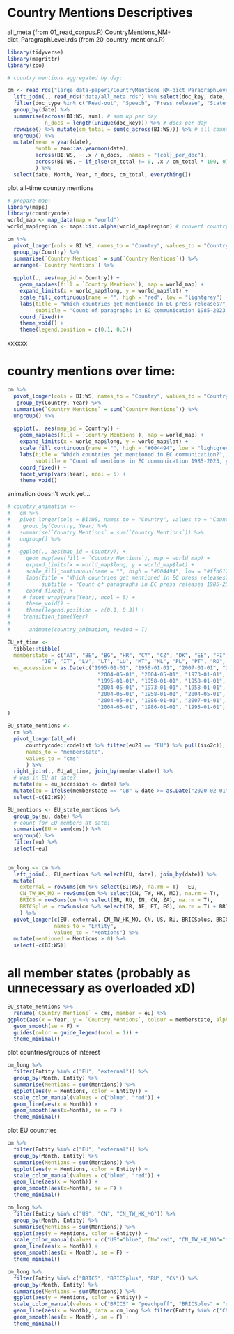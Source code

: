 # Country Mentions Descriptives

all_meta (from 01_read_corpus.R)
CountryMentions_NM-dict_ParagraphLevel.rds (from 20_country_mentions.R)

```r
library(tidyverse)
library(magrittr)
library(zoo)

# country mentions aggregated by day:

cm <- read_rds("large_data-paper1/CountryMentions_NM-dict_ParagraphLevel.rds") %>% 
  left_join(., read_rds("data/all_meta.rds") %>% select(doc_key, date, doc_type), join_by(doc_key)) %>% 
  filter(doc_type %in% c("Read-out", "Speech", "Press release", "Statement")) %>% 
  group_by(date) %>% 
  summarise(across(BI:WS, sum), # sum up per day
            n_docs = length(unique(doc_key))) %>% # docs per day
  rowwise() %>% mutate(cm_total = sum(c_across(BI:WS))) %>% # all country mentions per day
  ungroup() %>% 
  mutate(Year = year(date),
         Month = zoo::as.yearmon(date),
         across(BI:WS, ~ .x / n_docs, .names = "{col}_per_doc"),
         across(BI:WS, ~ if_else(cm_total != 0, .x / cm_total * 100, 0), .names = "{col}_share"), # % of all country mentions
         ) %>% 
  select(date, Month, Year, n_docs, cm_total, everything())
```


plot all-time country mentions

```r
# prepare map:
library(maps)
library(countrycode)
world_map <- map_data(map = "world")
world_map$region <- maps::iso.alpha(world_map$region) # convert country name to ISO code
```


```r
cm %>% 
  pivot_longer(cols = BI:WS, names_to = "Country", values_to = "Country Mentions") %>% 
  group_by(Country) %>% 
  summarise(`Country Mentions` = sum(`Country Mentions`)) %>% 
  arrange(-`Country Mentions`) %>% 
  
  ggplot(., aes(map_id = Country)) +
    geom_map(aes(fill = `Country Mentions`), map = world_map) +
    expand_limits(x = world_map$long, y = world_map$lat) +
    scale_fill_continuous(name = "", high = "red", low = "lightgrey") +
    labs(title = "Which countries get mentioned in EC press releases?",
         subtitle = "Count of paragraphs in EC communication 1985-2023, country hits by newsmap::data_dictionary_newsmap_en")+
    coord_fixed()+
    theme_void() +
    theme(legend.position = c(0.1, 0.3))
```
xxxxxx

# country mentions over time:
```r
cm %>% 
  pivot_longer(cols = BI:WS, names_to = "Country", values_to = "Country Mentions") %>% 
   group_by(Country, Year) %>% 
  summarise(`Country Mentions` = sum(`Country Mentions`)) %>% 
  ungroup() %>% 
  
  ggplot(., aes(map_id = Country)) +
    geom_map(aes(fill = `Country Mentions`), map = world_map) +
    expand_limits(x = world_map$long, y = world_map$lat) +
    scale_fill_continuous(name = "", high = "#004494", low = "lightgrey") +
    labs(title = "Which countries get mentioned in EC communication?",
         subtitle = "Count of mentions in EC communication 1985-2023, yearly country hits by newsmap::data_dictionary_newsmap_en") +
    coord_fixed() +
    facet_wrap(vars(Year), ncol = 5) +
    theme_void() 

```
animation doesn't work yet... 
```r
# country_animation <- 
#   cm %>% 
#   pivot_longer(cols = BI:WS, names_to = "Country", values_to = "Country Mentions") %>% 
#    group_by(Country, Year) %>% 
#   summarise(`Country Mentions` = sum(`Country Mentions`)) %>% 
#   ungroup() %>% 
#   
#   ggplot(., aes(map_id = Country)) +
#     geom_map(aes(fill = `Country Mentions`), map = world_map) +
#     expand_limits(x = world_map$long, y = world_map$lat) +
#     scale_fill_continuous(name = "", high = "#004494", low = "#ffd617") +
#     labs(title = "Which countries get mentioned in EC press releases?",
#          subtitle = "Count of paragraphs in EC press releases 1985-2023, country hits by newsmap::data_dictionary_newsmap_en") +
#     coord_fixed() +
#    # facet_wrap(vars(Year), ncol = 5) +
#     theme_void() +
#     theme(legend.position = c(0.1, 0.3)) +
#    transition_time(Year) 
#   
#      animate(country_animation, rewind = T)
```




```r
EU_at_time <- 
  tibble::tibble(
  memberstate = c("AT", "BE", "BG", "HR", "CY", "CZ", "DK", "EE", "FI", "FR", "DE", "GR", "HU", 
           "IE", "IT", "LV", "LT", "LU", "MT", "NL", "PL", "PT", "RO", "SK", "SI", "ES", "SE", "GB"),
  eu_accession = as.Date(c("1995-01-01", "1958-01-01", "2007-01-01", "2013-07-01", 
                             "2004-05-01", "2004-05-01", "1973-01-01", "2004-05-01", 
                             "1995-01-01", "1958-01-01", "1958-01-01", "1981-01-01", 
                             "2004-05-01", "1973-01-01", "1958-01-01", "2004-05-01", 
                             "2004-05-01", "1958-01-01", "2004-05-01", "1958-01-01", 
                             "2004-05-01", "1986-01-01", "2007-01-01", "2004-05-01", 
                             "2004-05-01", "1986-01-01", "1995-01-01", "1973-01-01"))
)

EU_state_mentions <- 
  cm %>% 
  pivot_longer(all_of(
      countrycode::codelist %>% filter(eu28 == "EU") %>% pull(iso2c)), 
      names_to = "memberstate", 
      values_to = "cms"
      ) %>% 
  right_join(., EU_at_time, join_by(memberstate)) %>% 
  # was in EU at date?
  mutate(eu = eu_accession <= date) %>% 
  mutate(eu = ifelse(memberstate == "GB" & date >= as.Date("2020-02-01"), F, eu)) %>%
  select(-c(BI:WS))

EU_mentions <- EU_state_mentions %>% 
  group_by(eu, date) %>% 
  # count for EU members at date:
  summarise(EU = sum(cms)) %>% 
  ungroup() %>% 
  filter(eu) %>% 
  select(-eu)
  

cm_long <- cm %>% 
  left_join(., EU_mentions %>% select(EU, date), join_by(date)) %>% 
  mutate(
    external = rowSums(cm %>% select(BI:WS), na.rm = T) - EU,
    CN_TW_HK_MO = rowSums(cm %>% select(CN, TW, HK, MO), na.rm = T),
    BRICS = rowSums(cm %>% select(BR, RU, IN, CN, ZA), na.rm = T),
    BRICSplus = rowSums(cm %>% select(IR, AE, ET, EG), na.rm = T) + BRICS
    ) %>% 
  pivot_longer(c(EU, external, CN_TW_HK_MO, CN, US, RU, BRICSplus, BRICS), 
               names_to = "Entity", 
               values_to = "Mentions") %>% 
  mutate(mentioned = Mentions > 0) %>% 
  select(-c(BI:WS))
```

# all member states (probably as unnecessary as overloaded xD)

```r
EU_state_mentions %>% 
  rename(`Country Mentions` = cms, member = eu) %>% 
ggplot(aes(x = Year, y = `Country Mentions`, colour = memberstate, alpha = member)) +
  geom_smooth(se = F) +
  guides(color = guide_legend(ncol = 1)) +
  theme_minimal()
```



plot countries/groups of interest

```r
cm_long %>% 
  filter(Entity %in% c("EU", "external")) %>% 
  group_by(Month, Entity) %>% 
  summarise(Mentions = sum(Mentions)) %>% 
  ggplot(aes(y = Mentions, color = Entity)) +
  scale_color_manual(values = c("blue", "red")) +
  geom_line(aes(x = Month)) +
  geom_smooth(aes(x=Month), se = F) +
  theme_minimal()
```
plot EU countries

```r
cm %>% 
  filter(Entity %in% c("EU", "external")) %>% 
  group_by(Month, Entity) %>% 
  summarise(Mentions = sum(Mentions)) %>% 
  ggplot(aes(y = Mentions, color = Entity)) +
  scale_color_manual(values = c("blue", "red")) +
  geom_line(aes(x = Month)) +
  geom_smooth(aes(x=Month), se = F) +
  theme_minimal()
```



```r
cm_long %>% 
  filter(Entity %in% c("US", "CN", "CN_TW_HK_MO")) %>% 
  group_by(Month, Entity) %>% 
  summarise(Mentions = sum(Mentions)) %>% 
  ggplot(aes(y = Mentions, color = Entity)) +
  scale_color_manual(values = c("US"="blue", CN="red", "CN_TW_HK_MO"="indianred")) +
  geom_line(aes(x = Month)) +
  geom_smooth(aes(x = Month), se = F) +
  theme_minimal()
```



```r
cm_long %>% 
  filter(Entity %in% c("BRICS", "BRICSplus", "RU", "CN")) %>% 
  group_by(Month, Entity) %>% 
  summarise(Mentions = sum(Mentions)) %>% 
  ggplot(aes(y = Mentions, color = Entity)) +
  scale_color_manual(values = c("BRICS" = "peachpuff", "BRICSplus" = "orange", "RU" = "sienna", "CN"="red")) +
  geom_line(aes(x = Month), data = cm_long %>% filter(Entity %in% c("CN", "RU"))) +
  geom_smooth(aes(x = Month), se = F) +
  theme_minimal()
```

